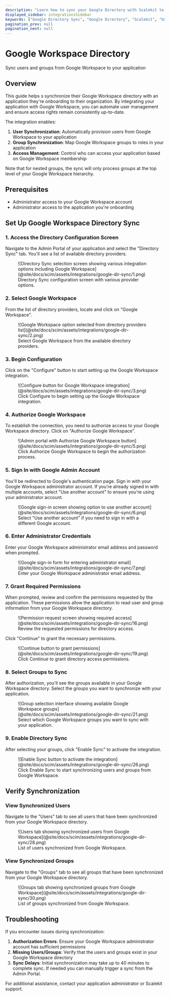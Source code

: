 ```yaml
---
description: "Learn how to sync your Google Directory with Scalekit to manage user identities and access control."
displayed_sidebar: integrationsSidebar
keywords: ["Google Directory Sync", "Google Directory", "Scalekit", "User Management", "Access Control", "Identity Management"]
pagination_prev: null
pagination_next: null
---
```


# Google Workspace Directory

<Subtitle>
  Sync users and groups from Google Workspace to your application
</Subtitle>

## Overview

This guide helps <TermTip jargon="administrator"/>s synchronize their Google Workspace directory with an application they're onboarding to their organization. By integrating your application with Google Workspace, you can automate user management and ensure access rights remain consistently up-to-date.

The integration enables:

1. **User Synchronization**: Automatically provision users from Google Workspace to your application
2. **Group Synchronization**: Map Google Workspace groups to roles in your application
3. **Access Management**: Control who can access your application based on Google Workspace membership

Note that for nested groups, the sync will only process groups at the top level of your Google Workspace hierarchy.

## Prerequisites

- Administrator access to your Google Workspace account
- Administrator access to the application you're onboarding

## Set Up Google Workspace Directory Sync

### 1. Access the Directory Configuration Screen

Navigate to the Admin Portal of your application and select the "Directory Sync" tab. You'll see a list of available directory providers.

<figure>
  ![Directory Sync selection screen showing various integration options including Google Workspace](@site/docs/scim/assets/integrations/google-dir-sync/1.png)
  <figcaption>Directory Sync configuration screen with various provider options.</figcaption>
</figure>

### 2. Select Google Workspace

From the list of directory providers, locate and click on "Google Workspace".

<figure>
  ![Google Workspace option selected from directory providers list](@site/docs/scim/assets/integrations/google-dir-sync/2.png)
  <figcaption>Select Google Workspace from the available directory providers.</figcaption>
</figure>

### 3. Begin Configuration

Click on the "Configure" button to start setting up the Google Workspace integration.

<figure>
  ![Configure button for Google Workspace integration](@site/docs/scim/assets/integrations/google-dir-sync/3.png)
  <figcaption>Click Configure to begin setting up the Google Workspace integration.</figcaption>
</figure>

### 4. Authorize Google Workspace

To establish the connection, you need to authorize access to your Google Workspace directory. Click on "Authorize Google Workspace".

<figure>
  ![Admin portal with Authorize Google Workspace button](@site/docs/scim/assets/integrations/google-dir-sync/5.png)
  <figcaption>Click Authorize Google Workspace to begin the authorization process.</figcaption>
</figure>

### 5. Sign In with Google Admin Account

You'll be redirected to Google's authentication page. Sign in with your Google Workspace administrator account. If you're already signed in with multiple accounts, select "Use another account" to ensure you're using your administrator account.

<figure>
  ![Google sign-in screen showing option to use another account](@site/docs/scim/assets/integrations/google-dir-sync/6.png)
  <figcaption>Select "Use another account" if you need to sign in with a different Google account.</figcaption>
</figure>

### 6. Enter Administrator Credentials

Enter your Google Workspace administrator email address and password when prompted.

<figure>
  ![Google sign-in form for entering administrator email](@site/docs/scim/assets/integrations/google-dir-sync/7.png)
  <figcaption>Enter your Google Workspace administrator email address.</figcaption>
</figure>

### 7. Grant Required Permissions

When prompted, review and confirm the permissions requested by the application. These permissions allow the application to read user and group information from your Google Workspace directory.

<figure>
  ![Permission request screen showing required access](@site/docs/scim/assets/integrations/google-dir-sync/16.png)
  <figcaption>Review the requested permissions for directory access.</figcaption>
</figure>

Click "Continue" to grant the necessary permissions.

<figure>
  ![Continue button to grant permissions](@site/docs/scim/assets/integrations/google-dir-sync/19.png)
  <figcaption>Click Continue to grant directory access permissions.</figcaption>
</figure>

### 8. Select Groups to Sync

After authorization, you'll see the groups available in your Google Workspace directory. Select the groups you want to synchronize with your application.

<figure>
  ![Group selection interface showing available Google Workspace groups](@site/docs/scim/assets/integrations/google-dir-sync/21.png)
  <figcaption>Select which Google Workspace groups you want to sync with your application.</figcaption>
</figure>

### 9. Enable Directory Sync

After selecting your groups, click "Enable Sync" to activate the integration.

<figure>
  ![Enable Sync button to activate the integration](@site/docs/scim/assets/integrations/google-dir-sync/26.png)
  <figcaption>Click Enable Sync to start synchronizing users and groups from Google Workspace.</figcaption>
</figure>

## Verify Synchronization

### View Synchronized Users

Navigate to the "Users" tab to see all users that have been synchronized from your Google Workspace directory.

<figure>
  ![Users tab showing synchronized users from Google Workspace](@site/docs/scim/assets/integrations/google-dir-sync/28.png)
  <figcaption>List of users synchronized from Google Workspace.</figcaption>
</figure>

### View Synchronized Groups

Navigate to the "Groups" tab to see all groups that have been synchronized from your Google Workspace directory.

<figure>
  ![Groups tab showing synchronized groups from Google Workspace](@site/docs/scim/assets/integrations/google-dir-sync/30.png)
  <figcaption>List of groups synchronized from Google Workspace.</figcaption>
</figure>

## Troubleshooting

If you encounter issues during synchronization:

1. **Authorization Errors**: Ensure your Google Workspace administrator account has sufficient permissions
2. **Missing Users/Groups**: Verify that the users and groups exist in your Google Workspace directory
3. **Sync Delays**: Initial synchronization may take up to 40 minutes to complete sync. If needed you can manually trigger a sync from the Admin Portal.

For additional assistance, contact your application administrator or Scalekit support.